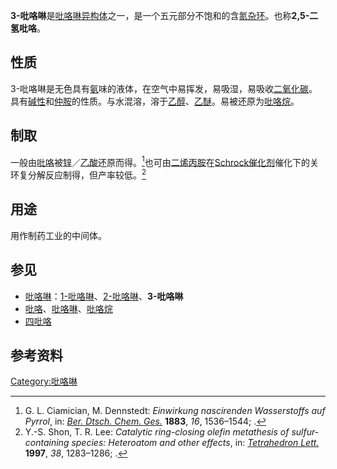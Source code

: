 {{Chembox
| ImageFile = 3-pyrroline chemical structure.png
| ImageSize = 100px
| ImageName = 3-吡咯啉的结构
| IUPACName = 3-Pyrroline
| OtherNames = 2,5-二氢吡咯
| Abbreviations = 
| Section1 = {{Chembox Identifiers
| CASNo_Ref = {{cascite|changed|??}}
|   CASNo = 109-96-6
|   PubChem = 
|   SMILES = 
  }}
| Section2 = {{Chembox Properties
|   Formula = C<sub>4</sub>H<sub>7</sub>N
|   MolarMass = 69.11
|   Appearance = 无色液体
|   Density = 0.90 g/cm<sup>3</sup>
|   RefractIndex = 1.4664 
|   MeltingPt = 90-91 °C (99.73kPa)
|   BoilingPt = 
|   Solubility = 与水互溶
  }}
| Section3 = {{Chembox Hazards
|   MainHazards = 
|   FlashPt = 
|   Autoignition = 
  }}
}}

'''3-吡咯啉'''是[[吡咯啉|吡咯啉]][[异构体|异构体]]之一，是一个五元部分不饱和的含[[氮|氮]][[杂环|杂环]]。也称'''2,5-二氢吡咯'''。

== 性质 ==
3-吡咯啉是无色具有[[氨|氨]]味的液体，在空气中易挥发，易吸湿，易吸收[[二氧化碳|二氧化碳]]。具有[[碱性|碱性]]和[[仲胺|仲胺]]的性质。与水混溶，溶于[[乙醇|乙醇]]、[[乙醚|乙醚]]。易被还原为[[吡咯烷|吡咯烷]]。

== 制取 ==
一般由[[吡咯|吡咯]]被[[锌|锌]]／[[乙酸|乙酸]]还原而得。<ref>G. L. Ciamician, M. Dennstedt: ''Einwirkung nascirenden Wasserstoffs auf Pyrrol'', in: ''[[德国化学学报|Ber. Dtsch. Chem. Ges.]]'' '''1883''', ''16'', 1536–1544; {{DOI|10.1002/cber.18830160206}}.</ref>也可由[[二烯丙胺|二烯丙胺]]在[[Schrock催化剂|Schrock催化剂]]催化下的关环复分解反应制得，但产率较低。<ref>Y.-S. Shon, T. R. Lee: ''Catalytic ring-closing olefin metathesis of sulfur-containing species: Heteroatom and other effects'', in: ''[[Tetrahedron_Lett.|Tetrahedron Lett.]]'' '''1997''', ''38'', 1283–1286; {{DOI|10.1016/S0040-4039(97)00072-5}}.</ref>

== 用途 ==
用作制药工业的中间体。

== 参见 ==
*[[吡咯啉|吡咯啉]]：[[1-吡咯啉|1-吡咯啉]]、[[2-吡咯啉|2-吡咯啉]]、'''3-吡咯啉'''
*[[吡咯|吡咯]]、[[吡咯啉|吡咯啉]]、[[吡咯烷|吡咯烷]]
*[[四吡咯|四吡咯]]

== 参考资料 ==
{{reflist}}

[[Category:吡咯啉|Category:吡咯啉]]